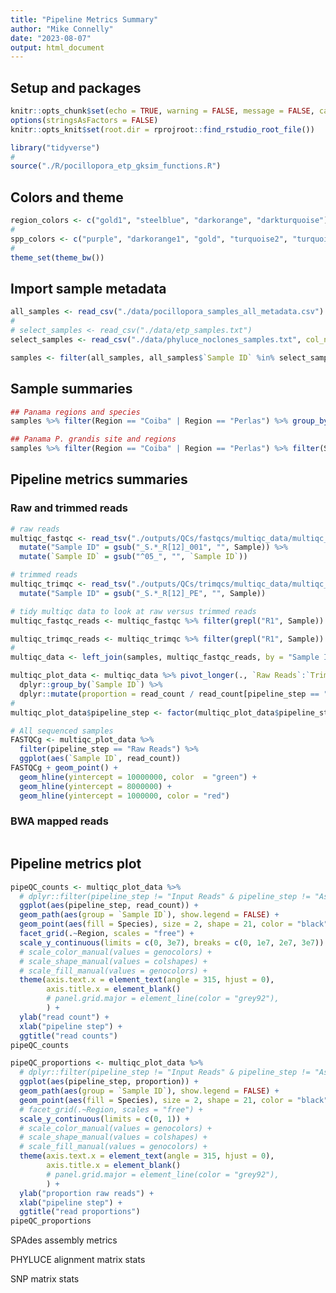 ```yaml
---
title: "Pipeline Metrics Summary"
author: "Mike Connelly"
date: "2023-08-07"
output: html_document
---
```

## Setup and packages
```r
knitr::opts_chunk$set(echo = TRUE, warning = FALSE, message = FALSE, cache = TRUE)
options(stringsAsFactors = FALSE)
knitr::opts_knit$set(root.dir = rprojroot::find_rstudio_root_file())
```
```r
library("tidyverse")
#
source("./R/pocillopora_etp_gksim_functions.R")
```

## Colors and theme
```r
region_colors <- c("gold1", "steelblue", "darkorange", "darkturquoise")
#
spp_colors <- c("purple", "darkorange1", "gold", "turquoise2", "turquoise4")
# 
theme_set(theme_bw())
```

## Import sample metadata
```r
all_samples <- read_csv("./data/pocillopora_samples_all_metadata.csv")
#
# select_samples <- read_csv("./data/etp_samples.txt")
select_samples <- read_csv("./data/phyluce_noclones_samples.txt", col_names = c("Sample ID"))
```
```r
samples <- filter(all_samples, all_samples$`Sample ID` %in% select_samples$`Sample ID`)
```
## Sample summaries
```r
## Panama regions and species
samples %>% filter(Region == "Coiba" | Region == "Perlas") %>% group_by(Region, Species) %>% count()

## Panama P. grandis site and regions
samples %>% filter(Region == "Coiba" | Region == "Perlas") %>% filter(Species == "P. grandis") %>% group_by(`Region:Site`) %>% count()
```

## Pipeline metrics summaries
### Raw and trimmed reads
```r
# raw reads
multiqc_fastqc <- read_tsv("./outputs/QCs/fastqcs/multiqc_data/multiqc_fastqc.txt") %>%
  mutate("Sample ID" = gsub("_S.*_R[12]_001", "", Sample)) %>%
  mutate(`Sample ID` = gsub("^05_", "", `Sample ID`))

# trimmed reads
multiqc_trimqc <- read_tsv("./outputs/QCs/trimqcs/multiqc_data/multiqc_fastqc.txt") %>%
  mutate("Sample ID" = gsub("_S.*_R[12]_PE", "", Sample))
```

```r
# tidy multiqc data to look at raw versus trimmed reads
multiqc_fastqc_reads <- multiqc_fastqc %>% filter(grepl("R1", Sample)) %>% select(`Sample ID`, `Total Sequences`) %>% rename("Raw Reads" = `Total Sequences`)

multiqc_trimqc_reads <- multiqc_trimqc %>% filter(grepl("R1", Sample)) %>% select(`Sample ID`, `Total Sequences`) %>% rename("Trimmed Reads" = `Total Sequences`)
#
multiqc_data <- left_join(samples, multiqc_fastqc_reads, by = "Sample ID") %>% left_join(., multiqc_trimqc_reads, by = "Sample ID")
```

```r
multiqc_plot_data <- multiqc_data %>% pivot_longer(., `Raw Reads`:`Trimmed Reads`, names_to = "pipeline_step", values_to = "read_count") %>%
  dplyr::group_by(`Sample ID`) %>%
  dplyr::mutate(proportion = read_count / read_count[pipeline_step == "Raw Reads"])
# 
multiqc_plot_data$pipeline_step <- factor(multiqc_plot_data$pipeline_step, levels = c("Raw Reads", "Trimmed Reads"), ordered = TRUE) # , "Uniquely Mapped Reads", "Input Reads", "Assigned Reads"
```

```r
# All sequenced samples
FASTQCg <- multiqc_plot_data %>% 
  filter(pipeline_step == "Raw Reads") %>%
  ggplot(aes(`Sample ID`, read_count))
FASTQCg + geom_point() + 
  geom_hline(yintercept = 10000000, color  = "green") +
  geom_hline(yintercept = 8000000) + 
  geom_hline(yintercept = 1000000, color = "red")
```

### BWA mapped reads

```r

```

## Pipeline metrics plot
```r
pipeQC_counts <- multiqc_plot_data %>%
  # dplyr::filter(pipeline_step != "Input Reads" & pipeline_step != "Assigned Reads") %>%
  ggplot(aes(pipeline_step, read_count)) +
  geom_path(aes(group = `Sample ID`), show.legend = FALSE) +
  geom_point(aes(fill = Species), size = 2, shape = 21, color = "black", alpha = 0.5, stroke = 0.5, show.legend = FALSE) + 
  facet_grid(.~Region, scales = "free") +
  scale_y_continuous(limits = c(0, 3e7), breaks = c(0, 1e7, 2e7, 3e7)) +
  # scale_color_manual(values = genocolors) +
  # scale_shape_manual(values = colshapes) + 
  # scale_fill_manual(values = genocolors) +
  theme(axis.text.x = element_text(angle = 315, hjust = 0),
        axis.title.x = element_blank()
        # panel.grid.major = element_line(color = "grey92"),
        ) +
  ylab("read count") +
  xlab("pipeline step") + 
  ggtitle("read counts")
pipeQC_counts
```
```r
pipeQC_proportions <- multiqc_plot_data %>%
  # dplyr::filter(pipeline_step != "Input Reads" & pipeline_step != "Assigned Reads") %>%
  ggplot(aes(pipeline_step, proportion)) +
  geom_path(aes(group = `Sample ID`), show.legend = FALSE) +
  geom_point(aes(fill = Species), size = 2, shape = 21, color = "black", alpha = 0.5, stroke = 0.5, show.legend = FALSE) + 
  # facet_grid(.~Region, scales = "free") +
  scale_y_continuous(limits = c(0, 1)) +
  # scale_color_manual(values = genocolors) +
  # scale_shape_manual(values = colshapes) + 
  # scale_fill_manual(values = genocolors) +
  theme(axis.text.x = element_text(angle = 315, hjust = 0),
        axis.title.x = element_blank()
        # panel.grid.major = element_line(color = "grey92"),
        ) +
  ylab("proportion raw reads") +
  xlab("pipeline step") + 
  ggtitle("read proportions")
pipeQC_proportions
```


SPAdes assembly metrics

PHYLUCE alignment matrix stats

SNP matrix stats